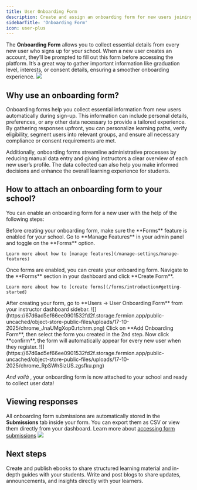 ```yaml
---
title: User Onboarding Form
description: Create and assign an onboarding form for new users joining your school.
sidebarTitle: 'Onboarding Form'
icon: user-plus
---
```


The **Onboarding Form** allows you to collect essential details from every new user who signs up for your school. When a new user creates an account, they’ll be prompted to fill out this form before accessing the platform. It’s a great way to gather important information like graduation level, interests, or consent details, ensuring a smoother onboarding experience.
![](https://67d6ad5ef66ee0901532fd2f.storage.fermion.app/public-uncached/object-store-public-files/uploads/17-10-2025/chrome_0A1OsdLFNb.bzwjri.png)

## Why use an onboarding form?

Onboarding forms help you collect essential information from new users automatically during sign-up. This information can include personal details, preferences, or any other data necessary to provide a tailored experience. By gathering responses upfront, you can personalize learning paths, verify eligibility, segment users into relevant groups, and ensure all necessary compliance or consent requirements are met.

Additionally, onboarding forms streamline administrative processes by reducing manual data entry and giving instructors a clear overview of each new user’s profile. The data collected can also help you make informed decisions and enhance the overall learning experience for students.

## How to attach an onboarding form to your school?

You can enable an onboarding form for a new user with the help of the following steps:

<Steps>
  <Step title="Enable Forms">
    Before creating your onboarding form, make sure the **Forms** feature is enabled for your school. Go to **Manage Features** in your admin panel and toggle on the **Forms** option.  

    Learn more about how to [manage features](/manage-settings/manage-features)
  </Step>

  <Step title="Create a new form">
    Once forms are enabled, you can create your onboarding form.  
    Navigate to the **Forms** section in your dashboard and click **Create Form**.  

    Learn more about how to [create forms](/forms/introduction#getting-started)
  </Step>

  <Step title="Go to user onboarding form">
    After creating your form, go to **Users → User Onboarding Form** from your instructor dashboard sidebar.  
    ![](https://67d6ad5ef66ee0901532fd2f.storage.fermion.app/public-uncached/object-store-public-files/uploads/17-10-2025/chrome_JnaUMgXop0.rtchrm.png)
  </Step>
  
  <Step title="Add onboarding form">
    Click on **Add Onboarding Form**, then select the form you created in the 2nd step.  
    Now click **confirm**, the form will automatically appear for every new user when they register.  
    ![](https://67d6ad5ef66ee0901532fd2f.storage.fermion.app/public-uncached/object-store-public-files/uploads/17-10-2025/chrome_RpSWhSizUS.zgsfku.png)
  </Step>
</Steps>

*And voilà* , your onboarding form is now attached to your school and ready to collect user data!

## Viewing responses

All onboarding form submissions are automatically stored in the **Submissions** tab inside your form. You can export them as CSV or view them directly from your dashboard. Learn more about [accessing form submissions](/forms/form-submissions)
![](https://67d6ad5ef66ee0901532fd2f.storage.fermion.app/public-uncached/object-store-public-files/uploads/17-10-2025/chrome_9BePriswV5.rcwthw.png)

## Next steps

<Columns cols={2}>
  <Card title="eBooks" href="/digital-products/introduction">
    Create and publish ebooks to share structured learning material and in-depth guides with your students.
  </Card>
  <Card title="Blogs" href="/custom-landing-pages/blogs">
    Write and post blogs to share updates, announcements, and insights directly with your learners.
  </Card>
</Columns>
